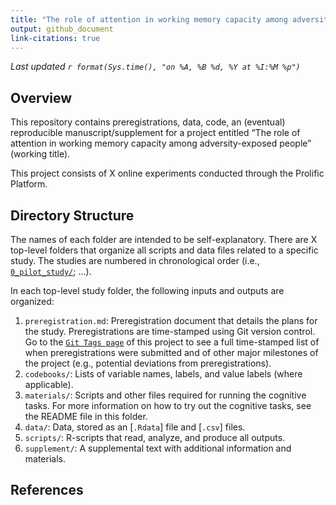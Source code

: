 ```yaml
---
title: "The role of attention in working memory capacity among adversity-exposed people"
output: github_document
link-citations: true
---
```


*Last updated `r format(Sys.time(), "on %A, %B %d, %Y at %I:%M %p")`*

## Overview

This repository contains preregistrations, data, code, an (eventual) reproducible manuscript/supplement for a project entitled "The role of attention in working memory capacity among adversity-exposed people" (working title).

This project consists of X online experiments conducted through the Prolific Platform. 

## Directory Structure

The names of each folder are intended to be self-explanatory. There are X top-level folders that organize all scripts and data files related to a specific study. The studies are numbered in chronological order (i.e., [`0_pilot_study/`](0_pilot_study/); ...).

In each top-level study folder, the following inputs and outputs are organized:

1.  `preregistration.md`: Preregistration document that details the plans for the study. Preregistrations are time-stamped using Git version control. Go to the [`Git Tags page`](https://github.com/StefanVermeent/WMC/tags) of this project to see a full time-stamped list of when preregistrations were submitted and of other major milestones of the project (e.g., potential deviations from preregistrations).
2.  `codebooks/`: Lists of variable names, labels, and value labels (where applicable).
3.  `materials/`: Scripts and other files required for running the cognitive tasks. For more information on how to try out the cognitive tasks, see the README file in this folder.
4.  `data/`: Data, stored as an [`.Rdata`] file and [`.csv`] files.
5.  `scripts/`: R-scripts that read, analyze, and produce all outputs.
6.  `supplement/`: A supplemental text with additional information and materials.


## References
